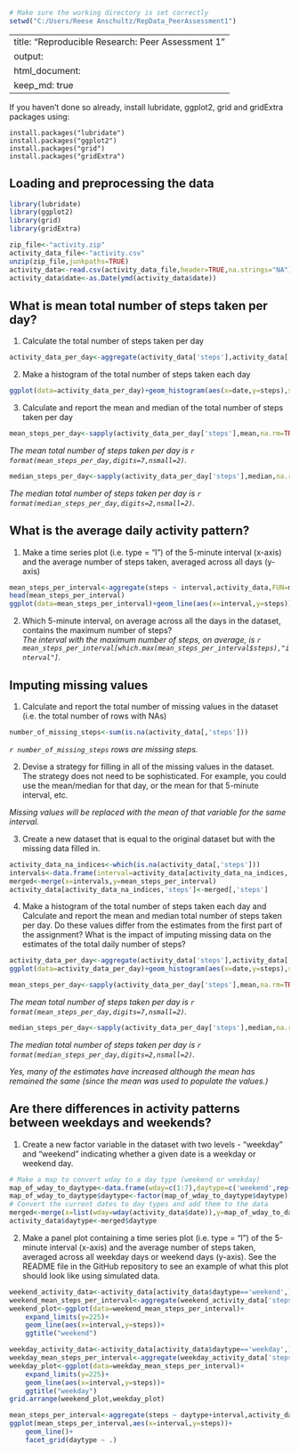 ```r
# Make sure the working directory is set correctly
setwd("C:/Users/Reese Anschultz/RepData_PeerAssessment1")
```
---
title: "Reproducible Research: Peer Assessment 1"
output: 
  html_document:
    keep_md: true
---

If you haven't done so already, install lubridate, ggplot2, grid and gridExtra packages using:
```
install.packages("lubridate")
install.packages("ggplot2")
install.packages("grid")
install.packages("gridExtra")
```

## Loading and preprocessing the data
```r
library(lubridate)
library(ggplot2)
library(grid)
library(gridExtra)

zip_file<-"activity.zip"
activity_data_file<-"activity.csv"
unzip(zip_file,junkpaths=TRUE)
activity_data<-read.csv(activity_data_file,header=TRUE,na.strings="NA")
activity_data$date<-as.Date(ymd(activity_data$date))
```

## What is mean total number of steps taken per day?
1. Calculate the total number of steps taken per day
```r
activity_data_per_day<-aggregate(activity_data['steps'],activity_data['date'],FUN=sum)
```

2. Make a histogram of the total number of steps taken each day
```r
ggplot(data=activity_data_per_day)+geom_histogram(aes(x=date,y=steps),stat="identity")
```

3. Calculate and report the mean and median of the total number of steps taken per day  

```r
mean_steps_per_day<-sapply(activity_data_per_day['steps'],mean,na.rm=TRUE)
```
*The mean total number of steps taken per day is `r format(mean_steps_per_day,digits=7,nsmall=2)`.*

```r
median_steps_per_day<-sapply(activity_data_per_day['steps'],median,na.rm=TRUE)
```
*The median total number of steps taken per day is `r format(median_steps_per_day,digits=2,nsmall=2)`.*


## What is the average daily activity pattern?
1. Make a time series plot (i.e. type = "l") of the 5-minute interval (x-axis) and the average number of steps taken, averaged across all days (y-axis)
```r
mean_steps_per_interval<-aggregate(steps ~ interval,activity_data,FUN=mean,na.rm=TRUE)
head(mean_steps_per_interval)
ggplot(data=mean_steps_per_interval)+geom_line(aes(x=interval,y=steps))
```

2. Which 5-minute interval, on average across all the days in the dataset, contains the maximum number of steps?  
*The interval with the maximum number of steps, on average, is `r mean_steps_per_interval[which.max(mean_steps_per_interval$steps),"interval"]`.*

## Imputing missing values
1. Calculate and report the total number of missing values in the dataset (i.e. the total number of rows with NAs)
```r
number_of_missing_steps<-sum(is.na(activity_data[,'steps']))
```
*`r number_of_missing_steps` rows are missing steps.*

2. Devise a strategy for filling in all of the missing values in the dataset. The strategy does not need to be sophisticated. For example, you could use the mean/median for that day, or the mean for that 5-minute interval, etc.

*Missing values will be replaced with the mean of that variable for the same interval.*

3. Create a new dataset that is equal to the original dataset but with the missing data filled in.
```r
activity_data_na_indices<-which(is.na(activity_data[,'steps']))
intervals<-data.frame(interval=activity_data[activity_data_na_indices,'interval'])
merged<-merge(x=intervals,y=mean_steps_per_interval)
activity_data[activity_data_na_indices,'steps']<-merged[,'steps']
```

4. Make a histogram of the total number of steps taken each day and Calculate and report the mean and median total number of steps taken per day. Do these values differ from the estimates from the first part of the assignment? What is the impact of imputing missing data on the estimates of the total daily number of steps?
```r
activity_data_per_day<-aggregate(activity_data['steps'],activity_data['date'],FUN=sum)
ggplot(data=activity_data_per_day)+geom_histogram(aes(x=date,y=steps),stat="identity")
```

```r
mean_steps_per_day<-sapply(activity_data_per_day['steps'],mean,na.rm=TRUE)
```
*The mean total number of steps taken per day is `r format(mean_steps_per_day,digits=7,nsmall=2)`.*

```r
median_steps_per_day<-sapply(activity_data_per_day['steps'],median,na.rm=TRUE)
```

*The median total number of steps taken per day is `r format(median_steps_per_day,digits=2,nsmall=2)`.*

*Yes, many of the estimates have increased although the mean has remained the same (since the mean was used to populate the values.)*

## Are there differences in activity patterns between weekdays and weekends?
1. Create a new factor variable in the dataset with two levels - "weekday" and "weekend" indicating whether a given date is a weekday or weekend day.
```r
# Make a map to convert wday to a day type (weekend or weekday)
map_of_wday_to_daytype<-data.frame(wday=c(1:7),daytype=c('weekend',rep('weekday',5),'weekend'))
map_of_wday_to_daytype$daytype<-factor(map_of_wday_to_daytype$daytype)
# Convert the current dates to day types and add them to the data
merged<-merge(x=list(wday=wday(activity_data$date)),y=map_of_wday_to_daytype)
activity_data$daytype<-merged$daytype
```

2. Make a panel plot containing a time series plot (i.e. type = "l") of the 5-minute interval (x-axis) and the average number of steps taken, averaged across all weekday days or weekend days (y-axis). See the README file in the GitHub repository to see an example of what this plot should look like using simulated data.
```r
weekend_activity_data<-activity_data[activity_data$daytype=='weekend',]
weekend_mean_steps_per_interval<-aggregate(weekend_activity_data['steps'],weekend_activity_data['interval'],FUN=mean)
weekend_plot<-ggplot(data=weekend_mean_steps_per_interval)+
    expand_limits(y=225)+
    geom_line(aes(x=interval,y=steps))+
    ggtitle("weekend")

weekday_activity_data<-activity_data[activity_data$daytype=='weekday',]
weekday_mean_steps_per_interval<-aggregate(weekday_activity_data['steps'],weekday_activity_data['interval'],FUN=mean)
weekday_plot<-ggplot(data=weekday_mean_steps_per_interval)+
    expand_limits(y=225)+
    geom_line(aes(x=interval,y=steps))+
    ggtitle("weekday")
grid.arrange(weekend_plot,weekday_plot)

mean_steps_per_interval<-aggregate(steps ~ daytype+interval,activity_data,FUN=mean,na.rm=TRUE)
ggplot(mean_steps_per_interval,aes(x=interval,y=steps))+
    geom_line()+
    facet_grid(daytype ~ .)
```
